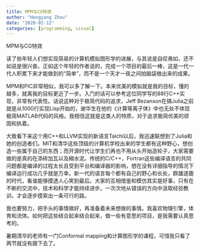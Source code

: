 ```yaml
---
title: MPM与CG特效
author: "Hongyang Zhou"
date: "2020-01-12"
categories: [programming, visual]
---
```



MPM与CG特效

读了些年轻人们想实现简易的计算机模拟图形学的进展，与其说是自叹弗如，还不如说是很兴奋。正如这个年轻的作者说的，完成一个项目的最后一棒，这是一代一代人积累下来才能做到的“简单”，而不是一个天才一夜之间拍脑袋做出来的成果。

MPM和PIC非常相似，我可以多了解一下。本来优美的模拟就是我的目标，懂的越多，就离我的目标更近了一步。入门的话可以参考这位同学写的88行C++实现，非常有代表性。话说这种对于极简代码的追求，Jeff Bezanson在搞Julia之前就是从1000行实现Lisp开始的，谢华生在他的《计算等离子体》中也无处不体现极简MATLAB代码的风格。我相信这就是这类人的特质，对于追求极简优美的顽固和执着。

大致看下来这个用C++和LLVM实现的新语言Taichi以后，我迅速联想到了Julia和她的创造者们。MIT和清华这些顶级的计算机学校出来的学生都有这种野心，想创造一些属于自己的东西；而开源时代让学生们再也不用从头开始造轮子，大家需要做的是真的在添砖加瓦以及糊水泥。传统的C/C++，Fortran这些编译语言的共同问题都是编译的过程太长且受到平台和编译器的影响，想在没有详细指导的情况下编译运行成功几乎就是万幸。新一代的语言每个都有自己的野心和长处，群雄逐鹿的时代，看谁能够摸透人心笑到最后。大家的互相借鉴和模仿其实是好事，只有在不断的交流中，技术和科学才能持续进步。一次次地从错误的方向中汲取经验教训，才会逐步摸索出一条可行的路。

我也要努力，把手头的事情做好，再准备着未来想做的事情。我喜欢物理引擎，体育和流体。如何把这些结合起来结合起来，做一些有意思的项目，是我需要认真思考的。

暑期清华的老师有一门Conformal mapping和计算图形学的课程，可惜我只看了两节就没有跟下去了。
